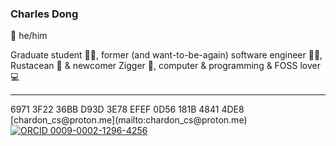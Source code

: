 
### Charles Dong

👨 he/him

Graduate student 👨‍🎓, former (and want-to-be-again) software engineer 👨‍💻,
Rustacean 🦀 & newcomer Zigger 🦎, computer & programming & FOSS lover 💻

---

<div class="flex gap-2 items-center text-sm">
  <a href="https://en.wikipedia.org/wiki/Public_key_fingerprint" target="_blank">
    <FingerprintIcon class="size-4 cursor-help" />
  </a>
  <span>6971 3F22 36BB D93D 3E78 EFEF 0D56 181B 4841 4DE8</span>
</div>

<div class="flex gap-2 items-center text-sm">
  <MailIcon class="size-4" />
  [chardon_cs@proton.me](mailto:chardon_cs@proton.me)
</div>

<div class="flex gap-2 items-center text-sm">
  <a href="https://en.wikipedia.org/wiki/ORCID" target="_blank">
    <img src="/images/orcid.svg" alt="ORCID" class="invert size-4 cursor-help" />
  </a>
  <a href="https://orcid.org/0009-0002-1296-4256" target="_blank">0009-0002-1296-4256</a>
</div>
